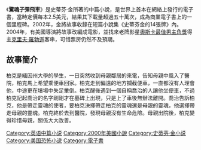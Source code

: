 {{Infobox Book 
|書名      =
驚魂子彈飛車|圖像      =
|圖像說明  =
|作者      = [[史蒂芬·金|史蒂芬·金]]
|原名      = Riding the Bullet|中文書名  = 
驚魂子彈飛車|出版地    = {{USA}}
|語言      = [[英語|英語]]
|題材      = [[中篇小說|中篇小說]]<br>[[神秘小說|神秘小說]]
|類型      =[[電子書|電子書]]
|出版者    = 
|出版日期  = 2000年
}}

《'''驚魂子彈飛車'''》是史蒂芬·金所著的中篇小說，是世界上首本在網絡上發行的電子書，當時定價每本2.5美元，結果其下載量超過五十萬次，成為商業電子書上的一個里程碑。2002年，金將故事收錄在短篇小說集《史蒂芬金的14張牌》內。2004年，有美國導演將故事改編成電影，並找來老牌影星[[奧斯卡最佳男主角獎|奧斯卡最佳男主角獎]]得主[[克里夫·羅勃遜|克里夫·羅勃遜]]客串，可惜票房仍然不及預期。

==故事簡介==
柏克是緬因州大學的學生，一日突然收到母親鄰居的來電，告知母親中風入了醫院，柏克馬上希望乘便車回家。柏克走到偏遠的地方攔截便車，一直都沒有人理會他，中途更在墳場中失足暈倒。柏克醒後遇到一個自稱喬治的人讓他坐便車，不過柏克記起喬治的名字剛剛才在墓碑上出現，只是上了車後無辦法離開。喬治告訴柏克，他是帶走靈魂的使者，要柏克決擇帶走柏克的靈魂還是母親的靈魂，他選擇帶走母親的靈魂。柏克終於去到醫院，發現母親沒有生命危險。母親出院後，柏克變得珍惜母親，關係大大改善。
{{史蒂芬金的14張牌}}

{{史蒂芬·金}}
[[Category:英语中篇小说|Category:英语中篇小说]]
[[Category:2000年美國小說|Category:2000年美國小說]]
[[Category:史蒂芬·金小说|Category:史蒂芬·金小说]]
[[Category:美国恐怖小说|Category:美国恐怖小说]]
[[Category:電子書|Category:電子書]]